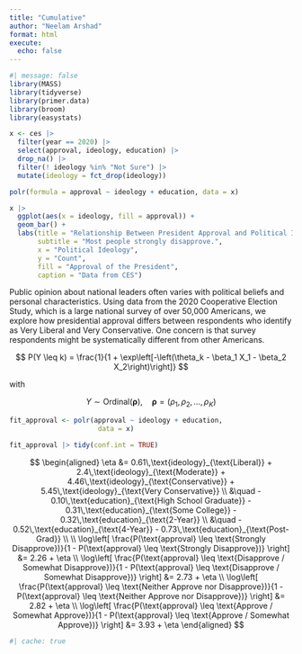 ```yaml
---
title: "Cumulative"
author: "Neelam Arshad"
format: html
execute: 
  echo: false
---
```



```r
#| message: false
library(MASS)
library(tidyverse)
library(primer.data)
library(broom)
library(easystats)
```


```r
x <- ces |>
  filter(year == 2020) |>
  select(approval, ideology, education) |>
  drop_na() |> 
  filter(! ideology %in% "Not Sure") |> 
  mutate(ideology = fct_drop(ideology))
```

```r
polr(formula = approval ~ ideology + education, data = x)
```

```r
x |>
  ggplot(aes(x = ideology, fill = approval)) +
  geom_bar() +
  labs(title = "Relationship Between President Approval and Political Ideology",
       subtitle = "Most people strongly disapprove.",
       x = "Political Ideology",
       y = "Count",
       fill = "Approval of the President",
       caption = "Data from CES")
```

Public opinion about national leaders often varies with political beliefs and personal characteristics. Using data from the 2020 Cooperative Election Study, which is a large national survey of over 50,000 Americans, we explore how presidential approval differs between respondents who identify as Very Liberal and Very Conservative. One concern is that survey respondents might be systematically different from other Americans.

$$
P(Y \leq k) = \frac{1}{1 + \exp\left[-\left(\theta_k - \beta_1 X_1 - \beta_2 X_2\right)\right]}
$$

with

$$
Y \sim \text{Ordinal}(\boldsymbol{\rho}), \quad \boldsymbol{\rho} = (\rho_1, \rho_2, \dots, \rho_K)
$$


```r
fit_approval <- polr(approval ~ ideology + education,
                      data = x)
```

```r
fit_approval |> tidy(conf.int = TRUE)
```

$$
\begin{aligned}
\eta &= 0.61\,\text{ideology}_{\text{Liberal}} + 2.4\,\text{ideology}_{\text{Moderate}} + 4.46\,\text{ideology}_{\text{Conservative}} + 5.45\,\text{ideology}_{\text{Very Conservative}} \\
&\quad - 0.10\,\text{education}_{\text{High School Graduate}} - 0.31\,\text{education}_{\text{Some College}} - 0.32\,\text{education}_{\text{2-Year}} \\
&\quad - 0.52\,\text{education}_{\text{4-Year}} - 0.73\,\text{education}_{\text{Post-Grad}} \\
\\
\log\left[ \frac{P(\text{approval} \leq \text{Strongly Disapprove})}{1 - P(\text{approval} \leq \text{Strongly Disapprove})} \right] &= 2.26 + \eta \\
\log\left[ \frac{P(\text{approval} \leq \text{Disapprove / Somewhat Disapprove})}{1 - P(\text{approval} \leq \text{Disapprove / Somewhat Disapprove})} \right] &= 2.73 + \eta \\
\log\left[ \frac{P(\text{approval} \leq \text{Neither Approve nor Disapprove})}{1 - P(\text{approval} \leq \text{Neither Approve nor Disapprove})} \right] &= 2.82 + \eta \\
\log\left[ \frac{P(\text{approval} \leq \text{Approve / Somewhat Approve})}{1 - P(\text{approval} \leq \text{Approve / Somewhat Approve})} \right] &= 3.93 + \eta
\end{aligned}
$$

```r
#| cache: true
```

